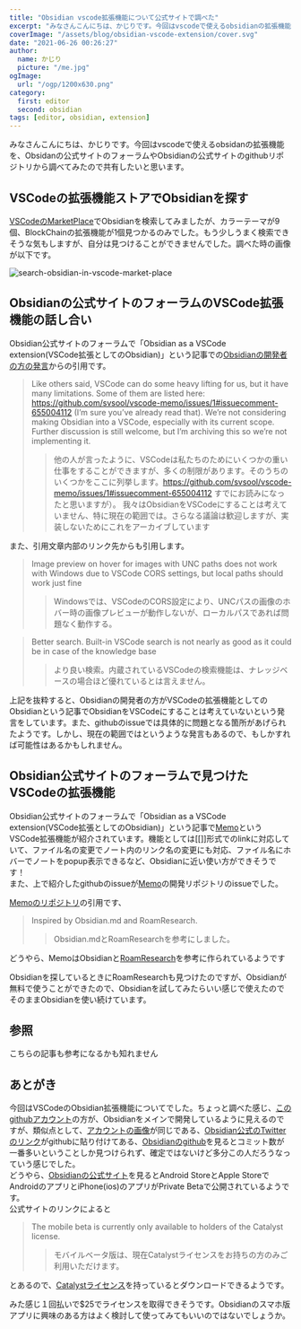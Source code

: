 ```yaml
---
title: "Obsidian vscode拡張機能について公式サイトで調べた"
excerpt: "みなさんこんにちは、かじりです。今回はvscodeで使えるobsidianの拡張機能がないか？検索してみました。そういうことで困っている人に届けばいいなぁ"
coverImage: "/assets/blog/obsidian-vscode-extension/cover.svg"
date: "2021-06-26 00:26:27"
author:
  name: かじり
  picture: "/me.jpg"
ogImage:
  url: "/ogp/1200x630.png"
category:
  first: editor
  second: obsidian
tags: [editor, obsidian, extension]
---
```


みなさんこんにちは、かじりです。今回はvscodeで使えるobsidanの拡張機能を、Obsidanの公式サイトのフォーラムやObsidianの公式サイトのgithubリポジトリから調べてみたので共有したいと思います。

<Toc />

## VSCodeの拡張機能ストアでObsidianを探す

[VSCodeのMarketPlace](https://marketplace.visualstudio.com/search?term=obsidian&target=VSCode&category=All%20categories&sortBy=Relevance)でObsidianを検索してみましたが、カラーテーマが9個、BlockChainの拡張機能が1個見つかるのみでした。もう少しうまく検索できそうな気もしますが、自分は見つけることができませんでした。調べた時の画像が以下です。  

![search-obsidian-in-vscode-market-place](/assets/blog/obsidian-vscode-extension/vscode-market-place.png)

## Obsidianの公式サイトのフォーラムのVSCode拡張機能の話し合い

Obsidian公式サイトのフォーラムで「Obsidian as a VSCode extension(VSCode拡張としてのObsidian)」という記事での[Obsidianの開発者の方の発言](https://forum.obsidian.md/t/obsidian-as-a-vscode-extension/2818/11)からの引用です。

> Like others said, VSCode can do some heavy lifting for us, but it have many limitations. Some of them are listed here: https://github.com/svsool/vscode-memo/issues/1#issuecomment-655004112 (I’m sure you’ve already read that).  We’re not considering making Obsidian into a VSCode, especially with its current scope. Further discussion is still welcome, but I’m archiving this so we’re not implementing it.
>> 他の人が言ったように、VSCodeは私たちのためにいくつかの重い仕事をすることができますが、多くの制限があります。そのうちのいくつかをここに列挙します。https://github.com/svsool/vscode-memo/issues/1#issuecomment-655004112 すでにお読みになったと思いますが）。 我々はObsidianをVSCodeにすることは考えていません、特に現在の範囲では。さらなる議論は歓迎しますが、実装しないためにこれをアーカイブしています

また、引用文章内部のリンク先からも引用します。

> Image preview on hover for images with UNC paths does not work with Windows due to VSCode CORS settings, but local paths should work just fine
>> Windowsでは、VSCodeのCORS設定により、UNCパスの画像のホバー時の画像プレビューが動作しないが、ローカルパスであれば問題なく動作する。

>  Better search. Built-in VSCode search is not nearly as good as it could be in case of the knowledge base
>>  より良い検索。内蔵されているVSCodeの検索機能は、ナレッジベースの場合ほど優れているとは言えません。

上記を抜粋すると、Obsidianの開発者の方がVSCodeの拡張機能としてのObsidianという記事でObsidianをVSCodeにすることは考えていないという発言をしています。また、githubのissueでは具体的に問題となる箇所があげられたようです。しかし、現在の範囲ではというような発言もあるので、もしかすれば可能性はあるかもしれません。

## Obsidian公式サイトのフォーラムで見つけたVSCodeの拡張機能

Obsidian公式サイトのフォーラムで「Obsidian as a VSCode extension(VSCode拡張としてのObsidian)」という記事で[Memo](https://marketplace.visualstudio.com/items?itemName=svsool.markdown-memo)というVSCode拡張機能が紹介されています。機能としては[[]]形式でのlinkに対応していて、ファイル名の変更でノート内のリンク名の変更にも対応、ファイル名にホバーでノートをpopup表示できるなど、Obsidianに近い使い方ができそうです！  
また、上で紹介したgithubのissueが[Memo](https://marketplace.visualstudio.com/items?itemName=svsool.markdown-memo)の開発リポジトリのissueでした。  

[Memoのリポジトリ](https://github.com/svsool/vscode-memo)の引用です、
>Inspired by Obsidian.md and RoamResearch.
>>Obsidian.mdとRoamResearchを参考にしました。

どうやら、MemoはObsidianと[RoamResearch](https://roamresearch.com/)を参考に作られているようです  

Obsidianを探しているときにRoamResearchも見つけたのですが、Obsidianが無料で使うことができたので、Obsidianを試してみたらいい感じで使えたのでそのままObsidianを使い続けています。

## 参照

こちらの記事も参考になるかも知れません

<MyLink link="/obsidian-usage-2021" text="Obsidianの使い方"/>
<MyLink link="/obsidian-moc-usage-2021" text="Obsidian MOCの使い方 第１話"/>
<MyLink link="/obsidian-moc-usage-part-2-2021" text="Obsidian MOCの使い方 第２話"/>
<MyLink link="/obsidian-ios-android-mobile-app" text="Obsidianのiosとandroidのモバイルアプリが公開された"/>

## あとがき

今回はVSCodeのObsidian拡張機能についてでした。ちょっと調べた感じ、[このgithubアカウント](https://github.com/ericaxu)の方が、Obsidianをメインで開発しているように見えるのですが、類似点として、[アカウントの画像](https://forum.obsidian.md/u/Silver/summary)が同じである、[Obsidian公式のTwitterのリンク](https://twitter.com/obsdmd)がgithubに貼り付けてある、[Obsidianのgithub](https://github.com/obsidianmd/obsidian-releases/graphs/contributors)を見るとコミット数が一番多いということしか見つけられず、確定ではないけど多分この人だろうなっていう感じでした。  
どうやら、[Obsidianの公式サイト](https://obsidian.md/)を見るとAndroid StoreとApple StoreでAndroidのアプリとiPhone(ios)のアプリがPrivate Betaで公開されているようです。  
公式サイトのリンクによると
>The mobile beta is currently only available to holders of the Catalyst license.
>>モバイルベータ版は、現在Catalystライセンスをお持ちの方のみご利用いただけます。

とあるので、[Catalystライセンス](https://obsidian.md/pricing)を持っているとダウンロードできるようです。  

みた感じ１回払いで$25でライセンスを取得できそうです。Obsidianのスマホ版アプリに興味のある方はよく検討して使ってみてもいいのではないでしょうか。


